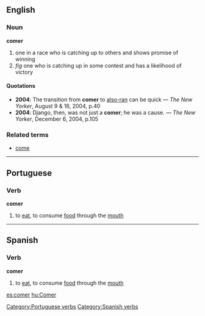==English==
===Noun===
'''comer'''

# one in a race who is catching up to others and shows promise of winning
# ''fig'' one who is catching up in some contest and has a likelihood of victory

====Quotations====
* '''2004''': The transition from '''comer''' to [[also-ran]] can be quick &mdash; ''The New Yorker'', August 9 &amp; 16, 2004, p.40
* '''2004''': Django, then, was not just a '''comer'''; he was a cause. &mdash; ''The New Yorker'', December 6, 2004, p.105

===Related terms===
*[[come]]

----

==Portuguese==
===Verb===
'''comer'''

# to [[eat]], to consume [[food]] through the [[mouth]]

[[Category:Portuguese verbs]]

----

==Spanish==
===Verb===
'''comer'''

# to [[eat]], to consume [[food]] through the [[mouth]]

[[Category:Spanish verbs]]

[[es:comer]]
[[hu:Comer]]